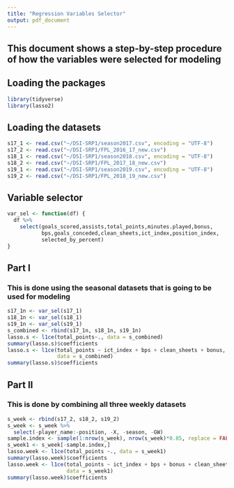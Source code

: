 ---
title: "Regression Variables Selector"
output: pdf_document
---

## This document shows a step-by-step procedure of how the variables were selected for modeling

## Loading the packages

```{r, packages}
library(tidyverse)
library(lasso2)
```

## Loading the datasets

```{r, load}
s17_1 <- read.csv("~/DSI-SRP1/season2017.csv", encoding = "UTF-8")
s17_2 <- read.csv("~/DSI-SRP1/FPL_2016_17_new.csv")
s18_1 <- read.csv("~/DSI-SRP1/season2018.csv", encoding = "UTF-8")
s18_2 <- read.csv("~/DSI-SRP1/FPL_2017_18_new.csv")
s19_1 <- read.csv("~/DSI-SRP1/season2019.csv", encoding = "UTF-8")
s19_2 <- read.csv("~/DSI-SRP1/FPL_2018_19_new.csv")
```

## Variable selector

```{r, variable selection}
var_sel <- function(df) {
  df %>% 
    select(goals_scored,assists,total_points,minutes.played,bonus,
           bps,goals_conceded,clean_sheets,ict_index,position_index,
           selected_by_percent)
}
```


## Part I

### This is done using the seasonal datasets that is going to be used for modeling

```{r, annual}
s17_1n <- var_sel(s17_1)
s18_1n <- var_sel(s18_1)
s19_1n <- var_sel(s19_1)
s_combined <- rbind(s17_1n, s18_1n, s19_1n)
lasso.s <- l1ce(total_points~., data = s_combined)
summary(lasso.s)$coefficients
lasso.s <- l1ce(total_points ~ ict_index + bps + clean_sheets + bonus,
                data = s_combined)
summary(lasso.s)$coefficients
```

## Part II

### This is done by combining all three weekly datasets
```{r, weekly}
s_week <- rbind(s17_2, s18_2, s19_2)
s_week <- s_week %>% 
  select(-player_name:-position, -X, -season, -GW)
sample.index <- sample(1:nrow(s_week), nrow(s_week)*0.85, replace = FALSE)
s_week1 <- s_week[-sample.index,]
lasso.week <- l1ce(total_points ~., data = s_week1)
summary(lasso.week)$coefficients
lasso.week <- l1ce(total_points ~ ict_index + bps + bonus + clean_sheets,
                   data = s_week1)
summary(lasso.week)$coefficients
```




